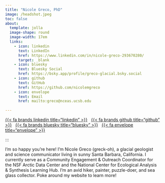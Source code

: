 ```yaml
---
title: "Nicole Greco, PhD"
image: /headshot.jpeg
toc: false
about: 
  template: jolla
  image-shape: round
  image-width: 17em
  links:
    - icon: linkedin
      text: LinkedIn
      href: https://www.linkedin.com/in/nicole-greco-293670280/
      target: _blank
    - icon: bluesky
      text: Bluesky Social
      href: https://bsky.app/profile/greco-glacial.bsky.social
    - icon: github
      text: GitHub
      href: https://github.com/nicolemgreco
    - icon: envelope
      text: Email
      href: mailto:greco@nceas.ucsb.edu
      
---   
```

::: {#landing-icons}
[{{< fa brands linkedin title="linkedin" >}}](https://www.linkedin.com/in/nicole-greco-293670280/){target="_blank"} &nbsp; [{{< fa brands github title="github" >}}](https://github.com/nicolemgreco){target="_blank"} &nbsp; [{{< fa brands bluesky title="bluesky" >}}](https://bsky.app/profile/greco-glacial.bsky.social){target="_blank"} &nbsp; [{{< fa envelope title="envelope" >}}](mailto:greco@nceas.ucsb.edu)
:::
:::

I'm so happy you're here! I'm Nicole Greco (greck-oh), a glacial geologist and science communicator living in sunny Santa Barbara, California. I currently serve as a Community Engagement & Outreach Coordinator for the NSF Arctic Data Center and the National Center for Ecological Analysis & Synthesis Learning Hub. I'm an avid hiker, painter, puzzle-doer, and sea glass collector. Poke around my website to learn more!